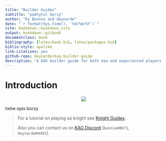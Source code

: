 ```yaml
--- 
title: "Builder Guides"
subtitle: "podtytul borzy"
author: "by Bunnie and deynarde"
date: "`r format(Sys.time(), '%d/%m/%Y')`"
site: bookdown::bookdown_site
output: bookdown::gitbook
documentclass: book
bibliography: [latex/book.bib, latex/packages.bib]
biblio-style: apalike
link-citations: yes
github-repo: deynarde/kag-builder-guide
description: "A KAG builder guide for both new and experienced players."
---
```


# Introduction {-}

<p align="center">
  <img src="imgs/logo.png">
</p>

hehe opis borzy

> For a tutorial on playing as knight see [Knight Guides](https://deynarde.github.io/kag-knight-guide/).

> Also you can contact us on [KAG Discord](https://discord.gg/kag) (`bunnie#8671`, `deynarde#4491`).

